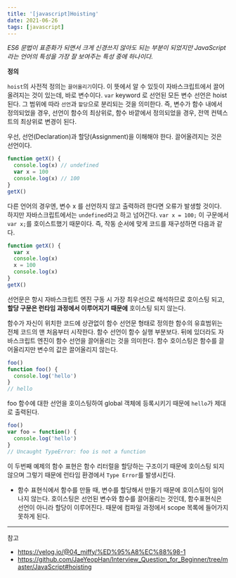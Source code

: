 ```yaml
---
title: '[javascript]Hoisting'
date: 2021-06-26
tags: [javascript]
---
```


_ES6 문법이 표준화가 되면서 크게 신경쓰지 않아도 되는 부분이 되었지만 JavaScript 라는 언어의 특성을 가장 잘 보여주는 특성 중에 하나이다._

**정의**

`hoist`의 사전적 정의는 `끌어올리기`이다. 이 뜻에서 알 수 있듯이 자바스크립트에서 끌어올려지는 것이 있는데, 바로 변수이다. `var` keyword 로 선언된 모든 변수 선언은 hoist된다. 그 범위에 따라 `선언`과 `할당`으로 분리되는 것을 의미한다. 즉, 변수가 함수 내에서 정의되었을 경우, 선언이 함수의 최상위로, 함수 바깥에서 정의되었을 경우, 전역 컨텍스트의 최상위로 변경이 된다.

우선, 선언(Declaration)과 할당(Assignment)을 이해해야 한다. 끌어올려지는 것은 선언이다.

```javascript
function getX() {
  console.log(x) // undefined
  var x = 100
  console.log(x) // 100
}
getX()
```

다른 언어의 경우엔, 변수 x 를 선언하지 않고 출력하려 한다면 오류가 발생할 것이다. 하지만 자바스크립트에서는 `undefined`라고 하고 넘어간다. `var x = 100;` 이 구문에서 `var x;`를 호이스트했기 때문이다. 즉, 작동 순서에 맞게 코드를 재구성하면 다음과 같다.

```javascript
function getX() {
  var x
  console.log(x)
  x = 100
  console.log(x)
}
getX()
```

선언문은 항시 자바스크립트 엔진 구동 시 가장 최우선으로 해석하므로 호이스팅 되고, **할당 구문은 런타임 과정에서 이루어지기 때문에** 호이스팅 되지 않는다.

함수가 자신이 위치한 코드에 상관없이 함수 선언문 형태로 정의한 함수의 유효범위는 전체 코드의 맨 처음부터 시작한다. 함수 선언이 함수 실행 부분보다. 뒤에 있더라도 자바스크립트 엔진이 함수 선언을 끌어올리는 것을 의미한다. 함수 호이스팅은 함수를 끌어올리지만 변수의 값은 끌어올리지 않는다.

```javascript
foo()
function foo() {
  console.log('hello')
}
// hello
```

foo 함수에 대한 선언을 호이스팅하여 global 객체에 등록시키기 때문에 `hello`가 제대로 출력된다.

```javascript
foo()
var foo = function() {
  console.log('hello')
}
// Uncaught TypeError: foo is not a function
```

이 두번째 예제의 함수 표현은 함수 리터럴을 할당하는 구조이기 때문에 호이스팅 되지 않으며 그렇기 때문에 런타임 환경에서 `Type Error`를 발생시킨다.

- 함수 표현식에서 함수를 만들 때, 변수를 할당해서 만들기 때문에 호이스팅이 일어나지 않는다. 호이스팅은 선언된 변수와 함수를 끌어올리는 것인데, 함수표현식은 선언이 아니라 할당이 이루어진다. 때문에 컴파일 과정에서 scope 목록에 들어가지 못하게 된다.

---

참고
- https://velog.io/@04_miffy/%ED%95%A8%EC%88%98-1
- https://github.com/JaeYeopHan/Interview_Question_for_Beginner/tree/master/JavaScript#hoisting
